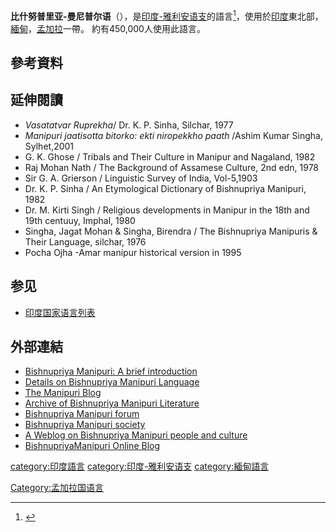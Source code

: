 {{language
|name=比什努普里亚-曼尼普尔语
|nativename=ইমার ঠার/বিষ্ণুপ্রিয়া মণিপুরী ''Imarthar''
|familycolor=Indo-European
|region={{IND}}東北部<br>{{BAN}}<br>{{MYA}}
|speakers=450,000
|fam1=[[印欧语系|印欧语系]]
|fam2=[[印度-伊朗语族|印度-伊朗语族]]
|fam3=[[印度-雅利安语支|印度-雅利安语支]]
|fam4=[[印度-雅利安东部语言|印度-雅利安东部语言]]
|fam5=Bengali-Assamese
|iso2=inc|iso3=bpy
|notice=Indic
|glotto=bish1244
|glottorefname=Bishnupriya Manipuri
|vitality=v}}

'''比什努普里亚-曼尼普尔语'''（{{lang-bpy|বিষ্ণুপ্রিয়া মণিপুরীী}}），是[[印度-雅利安语支|印度-雅利安语支]]的語言<ref>{{Cite web |url=http://censusindia.gov.in/Census_Data_2001/Census_Data_Online/Language/Statement1.htm |title=Archived copy |access-date=7 October 2018 |archive-url=https://web.archive.org/web/20130210004955/http://censusindia.gov.in/Census_Data_2001/Census_Data_Online/Language/Statement1.htm |archive-date=10 February 2013 |dead-url=yes}}</ref>，使用於[[印度|印度]]東北部，[[緬甸|緬甸]]，[[孟加拉|孟加拉]]一帶。
約有450,000人使用此語言。

== 參考資料 ==
{{reflist|2}}

==延伸閱讀==
{{refbegin|2}}
*''Vasatatvar Ruprekha''/ Dr. K. P. Sinha, Silchar, 1977
*''Manipuri jaatisotta bitorko: ekti niropekkho paath'' /Ashim Kumar Singha, Sylhet,2001
*G. K. Ghose / Tribals and Their Culture in Manipur and Nagaland, 1982
*Raj Mohan Nath / The Background of Assamese Culture, 2nd edn, 1978
*Sir G. A. Grierson / Linguistic Survey of India, Vol-5,1903
*Dr. K. P. Sinha / An Etymological Dictionary of Bishnupriya Manipuri, 1982
*Dr. M. Kirti Singh / Religious developments in Manipur in the 18th and 19th centuuy, Imphal, 1980
*Singha, Jagat Mohan & Singha, Birendra / The Bishnupriya Manipuris & Their Language, silchar, 1976
*Pocha Ojha -Amar manipur historical version in 1995
{{refend}}

==参见==
*[[印度国家语言列表|印度国家语言列表]]

==外部連結==
{{InterWiki|code=bpy}}
* [http://www.languageinindia.com/dec2002/bishnupriya.html Bishnupriya Manipuri: A brief introduction] {{Wayback|url=http://www.languageinindia.com/dec2002/bishnupriya.html |date=20090523080905 }}
* [http://manipuri.freeservers.com/  Details on Bishnupriya Manipuri Language] {{Wayback|url=http://manipuri.freeservers.com/ |date=20090527011427 }}
* [http://manipuriblog.blogspot.com The Manipuri Blog] {{Wayback|url=http://manipuriblog.blogspot.com/ |date=20190817085821 }}
* [http://Manipuri.htmlplanet.com  Archive of Bishnupriya Manipuri Literature] {{Wayback|url=http://manipuri.htmlplanet.com/ |date=20190817085825 }}
* [https://web.archive.org/web/20090328214211/http://www.manipuri.org/discus/  Bishnupriya Manipuri forum]
* [https://web.archive.org/web/20190604054712/http://www.bishnupriya-manipuri.org/  Bishnupriya Manipuri society]
* [http://manipuri.wordpress.com A Weblog on Bishnupriya Manipuri people and culture] {{Wayback|url=http://manipuri.wordpress.com/ |date=20190817085822 }}
* [http://www.bishnupriyamanipuri.blogspot.com BishnupriyaManipuri Online Blog] {{Wayback|url=http://www.bishnupriyamanipuri.blogspot.com/ |date=20190817085823 }}

{{Languages of Bangladesh|state=collapsed}}
{{语言小作品}}

[[category:印度語言|category:印度語言]]
[[category:印度-雅利安语支|category:印度-雅利安语支]]
[[Category:孟加拉国语言|Category:孟加拉国语言]]
[[category:緬甸語言|category:緬甸語言]]